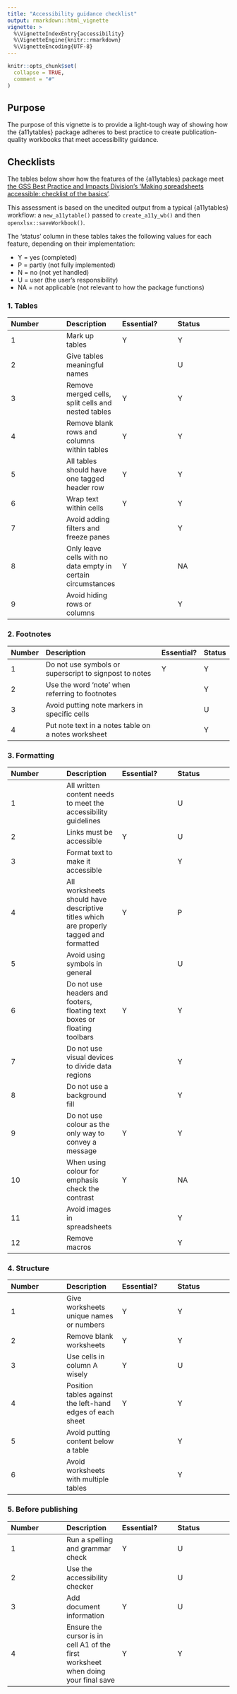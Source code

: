 ```yaml
---
title: "Accessibility guidance checklist"
output: rmarkdown::html_vignette
vignette: >
  %\VignetteIndexEntry{accessibility}
  %\VignetteEngine{knitr::rmarkdown}
  %\VignetteEncoding{UTF-8}
---
```


```r
knitr::opts_chunk$set(
  collapse = TRUE,
  comment = "#"
)
```

## Purpose

The purpose of this vignette is to provide a light-tough way of showing how the {a11ytables} package adheres to best practice to create publication-quality workbooks that meet accessibility guidance.

## Checklists

The tables below show how the features of the {a11ytables} package meet [the GSS Best Practice and Impacts Division's 'Making spreadsheets accessible: checklist of the basics'](https://gss.civilservice.gov.uk/policy-store/making-spreadsheets-accessible-a-brief-checklist-of-the-basics/).

This assessment is based on the unedited output from a typical {a11ytables} workflow: a `new_a11ytable()` passed to `create_a11y_wb()` and then `openxlsx::saveWorkbook()`.

The 'status' column in these tables takes the following values for each feature, depending on their implementation:

* Y = yes (completed)
* P = partly (not fully implemented)
* N = no (not yet handled)
* U = user (the user's responsibility)
* NA = not applicable (not relevant to how the package functions)

### 1. Tables

| Number | Description | Essential? | Status |
| :--- | :--- | :--- | :--- | 
| 1 | Mark up tables | Y | Y | 
| 2 | Give tables meaningful names | | U |
| 3 | Remove merged cells, split cells and nested tables | Y | Y |
| 4 | Remove blank rows and columns within tables | Y | Y |
| 5 | All tables should have one tagged header row | Y | Y |
| 6 | Wrap text within cells | Y | Y |
| 7 | Avoid adding filters and freeze panes | | Y |
| 8 | Only leave cells with no data empty in certain circumstances | Y | NA |
| 9 | Avoid hiding rows or columns | | Y |

### 2. Footnotes

| Number | Description | Essential? | Status |
| :--- | :--- | :--- | :--- | 
| 1 | Do not use symbols or superscript to signpost to notes | Y | Y |
| 2 | Use the word ‘note’ when referring to footnotes | | Y |
| 3 | Avoid putting note markers in specific cells | | U |
| 4 | Put note text in a notes table on a notes worksheet | | Y |

### 3. Formatting

| Number | Description | Essential? | Status |
| :--- | :--- | :--- | :--- | 
| 1 | All written content needs to meet the accessibility guidelines | | U |
| 2 | Links must be accessible | Y | U |
| 3 | Format text to make it accessible | | Y |
| 4 | All worksheets should have descriptive titles which are properly tagged and formatted | Y | P |
| 5 | Avoid using symbols in general | | U |
| 6 | Do not use headers and footers, floating text boxes or floating toolbars | Y | Y |
| 7 | Do not use visual devices to divide data regions | | Y |
| 8 | Do not use a background fill | | Y |
| 9 | Do not use colour as the only way to convey a message | Y | Y |
| 10 | When using colour for emphasis check the contrast | Y | NA |
| 11 | Avoid images in spreadsheets | | Y |
| 12 | Remove macros | | Y |

### 4. Structure

| Number | Description | Essential? | Status |
| :--- | :--- | :--- | :--- | 
| 1 | Give worksheets unique names or numbers | Y | Y |
| 2 | Remove blank worksheets | Y | Y |
| 3 | Use cells in column A wisely | Y | U |
| 4 | Position tables against the left-hand edges of each sheet | Y | Y |
| 5 | Avoid putting content below a table | | Y |
| 6 | Avoid worksheets with multiple tables | | Y |

### 5. Before publishing

| Number | Description | Essential? | Status |
| :--- | :--- | :--- | :--- | 
| 1 | Run a spelling and grammar check | Y | U |
| 2 | Use the accessibility checker | | U |
| 3 | Add document information | Y | U |
| 4 | Ensure the cursor is in cell A1 of the first worksheet when doing your final save | Y | Y |
